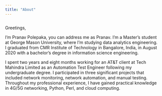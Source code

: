 ```yaml
---
title: "About"
---
```


```         
```

Greetings,

I'm Pranav Polepaka, you can address me as Pranav. I'm a Master's student at George Mason University, where I'm studying data analytics engineering. I graduated from CMR Institute of Technology in Bangalore, India, in August 2020 with a bachelor's degree in information science engineering.

I spent two years and eight months working for an AT&T client at Tech Mahindra Limited as an Automation Test Engineer following my undergraduate degree. I participated in three significant projects that included network monitoring, network automation, and manual testing. Throughout my professional experience, I have gained practical knowledge in 4G/5G networking, Python, Perl, and cloud computing.
